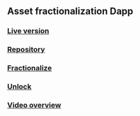 ## Asset fractionalization Dapp

### [Live version](https://fracada.adaodapp.xyz/)

### [Repository](https://github.com/ADAOcommunity/fracada-dapp)

### [Fractionalize](https://docs.adaodapp.xyz/fracada-dapp/fractionalize)
### [Unlock](https://docs.adaodapp.xyz/fracada-dapp/unlock)

### [Video overview](https://www.youtube.com/watch?v=X2VT2Aojl0w)
